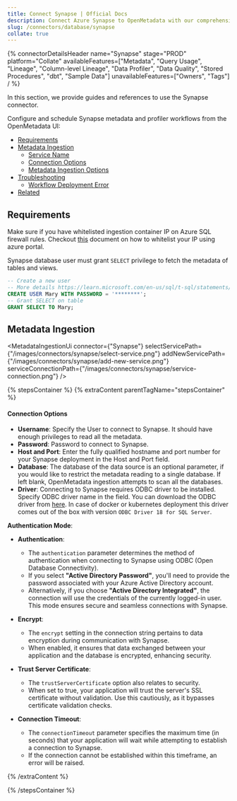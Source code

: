 ```yaml
---
title: Connect Synapse | Official Docs
description: Connect Azure Synapse to OpenMetadata with our comprehensive database connector guide. Configure metadata extraction, lineage tracking, and profiling in minutes.
slug: /connectors/database/synapse
collate: true
---
```









{% connectorDetailsHeader
name="Synapse"
stage="PROD"
platform="Collate"
availableFeatures=["Metadata", "Query Usage", "Lineage", "Column-level Lineage", "Data Profiler", "Data Quality", "Stored Procedures", "dbt", "Sample Data"]
unavailableFeatures=["Owners", "Tags"]
/ %}

In this section, we provide guides and references to use the Synapse connector.

Configure and schedule Synapse metadata and profiler workflows from the OpenMetadata UI:

- [Requirements](#requirements)
- [Metadata Ingestion](#metadata-ingestion)
    - [Service Name](#service-name)
    - [Connection Options](#connection-options)
    - [Metadata Ingestion Options](#metadata-ingestion-options)
- [Troubleshooting](/connectors/database/synapse/troubleshooting)
  - [Workflow Deployment Error](#workflow-deployment-error)
- [Related](#related)

<IngestionModeTiles yamlPath="/snippets/connectors/database/synapse/yaml" />

## Requirements

Make sure if you have whitelisted ingestion container IP on Azure SQL firewall rules. Checkout [this](https://learn.microsoft.com/en-us/azure/azure-sql/database/firewall-configure?view=azuresql#use-the-azure-portal-to-manage-server-level-ip-firewall-rules) document on how to whitelist your IP using azure portal.

Synapse database user must grant `SELECT` privilege to fetch the metadata of tables and views.

```sql
-- Create a new user
-- More details https://learn.microsoft.com/en-us/sql/t-sql/statements/create-user-transact-sql?view=sql-server-ver16
CREATE USER Mary WITH PASSWORD = '********';
-- Grant SELECT on table
GRANT SELECT TO Mary;
```

## Metadata Ingestion

<MetadataIngestionUi connector={"Synapse"} selectServicePath={"/images/connectors/synapse/select-service.png"} addNewServicePath={"/images/connectors/synapse/add-new-service.png"} serviceConnectionPath={"/images/connectors/synapse/service-connection.png"} />

{% stepsContainer %}
{% extraContent parentTagName="stepsContainer" %}

#### Connection Options

- **Username**: Specify the User to connect to Synapse. It should have enough privileges to read all the metadata.
- **Password**: Password to connect to Synapse.
- **Host and Port**: Enter the fully qualified hostname and port number for your Synapse deployment in the Host and Port field.
- **Database**: The database of the data source is an optional parameter, if you would like to restrict the metadata reading to a single database. If left blank, OpenMetadata ingestion attempts to scan all the databases.
- **Driver**: Connecting to Synapse requires ODBC driver to be installed. Specify ODBC driver name in the field.
You can download the ODBC driver from [here](https://learn.microsoft.com/en-us/sql/connect/odbc/download-odbc-driver-for-sql-server?view=sql-server-ver16). In case of docker or kubernetes deployment this driver comes out of the box with version  `ODBC Driver 18 for SQL Server`.

**Authentication Mode**:

- **Authentication**:
   - The `authentication` parameter determines the method of authentication when connecting to Synapse using ODBC (Open Database Connectivity).
   - If you select **"Active Directory Password"**, you'll need to provide the password associated with your Azure Active Directory account.
   - Alternatively, if you choose **"Active Directory Integrated"**, the connection will use the credentials of the currently logged-in user. This mode ensures secure and seamless connections with Synapse.

- **Encrypt**:
   - The `encrypt` setting in the connection string pertains to data encryption during communication with Synapse.
   - When enabled, it ensures that data exchanged between your application and the database is encrypted, enhancing security.

- **Trust Server Certificate**:
   - The `trustServerCertificate` option also relates to security.
   - When set to true, your application will trust the server's SSL certificate without validation. Use this cautiously, as it bypasses certificate validation checks.

- **Connection Timeout**:
   - The `connectionTimeout` parameter specifies the maximum time (in seconds) that your application will wait while attempting to establish a connection to Synapse.
   - If the connection cannot be established within this timeframe, an error will be raised.

<AdvancedConfiguration />

{% /extraContent %}

<TestConnection />

<ConfigureIngestion />

<IngestionScheduleAndDeploy />

{% /stepsContainer %}

<Related />
